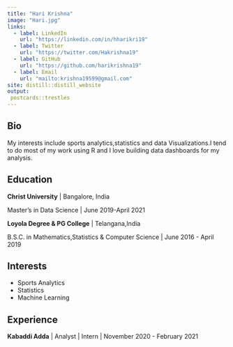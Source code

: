 ```yaml
---
title: "Hari Krishna"
image: "Hari.jpg"
links:
  - label: LinkedIn
    url: "https://linkedin.com/in/hharikri19"
  - label: Twitter
    url: "https://twitter.com/Hakrishna19"
  - label: GitHub
    url: "https://github.com/harikrishna19"
  - label: Email
    url: "mailto:krishna19599@gmail.com"
site: distill::distill_website
output:
 postcards::trestles
---
```

 
## Bio
My interests include sports analytics,statistics and data Visualizations.I tend to do most of my work using R and I love building data dashboards for my analysis.


## Education

**Christ University** | Bangalore, India

Master's in Data Science | June 2019-April 2021

**Loyola Degree & PG College** | Telangana,India

B.S.C. in Mathematics,Statistics & Computer Science | June 2016 - April 2019


## Interests

* Sports Analytics
* Statistics
* Machine Learning

## Experience

**Kabaddi Adda** | Analyst | Intern | November 2020 - February 2021
